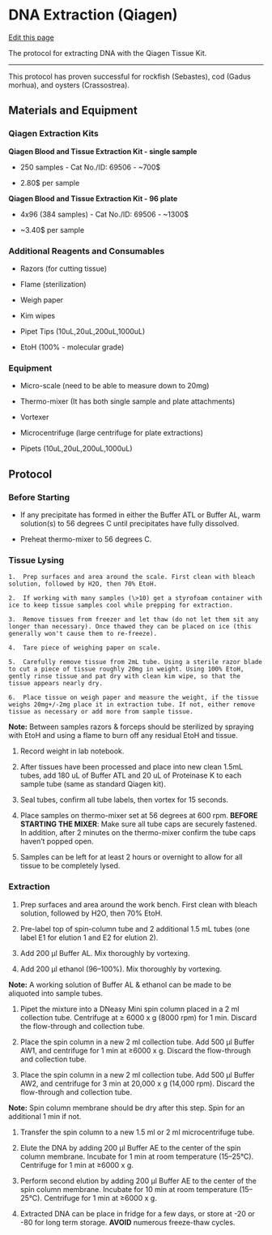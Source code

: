 # DNA Extraction (Qiagen)

[Edit this page](https://github.com/DrK-Lo/lotterhoslabprotocols/edit/main/molecprot_dnaextractionqiagen.qmd)

The protocol for extracting DNA with the Qiagen Tissue Kit.

------------------------------------------------------------------------

This protocol has proven successful for rockfish (Sebastes), cod (Gadus morhua), and oysters (Crassostrea).

## **Materials and Equipment** {.unnumbered}

### **Qiagen Extraction Kits** {.unnumbered}

**Qiagen Blood and Tissue Extraction Kit - single sample**

-   250 samples - Cat No./ID: 69506 - \~700\$

-   2.80\$ per sample

**Qiagen Blood and Tissue Extraction Kit - 96 plate**

-   4x96 (384 samples) - Cat No./ID: 69506 - \~1300\$

-   \~3.40\$ per sample

### **Additional Reagents and Consumables** {.unnumbered}

-   Razors (for cutting tissue)

-   Flame (sterilization)

-   Weigh paper

-   Kim wipes

-   Pipet Tips (10uL,20uL,200uL,1000uL)

-   EtoH (100% - molecular grade)

### **Equipment** {.unnumbered}

-   Micro-scale (need to be able to measure down to 20mg)

-   Thermo-mixer (It has both single sample and plate attachments)

-   Vortexer

-   Microcentrifuge (large centrifuge for plate extractions)

-   Pipets (10uL,20uL,200uL,1000uL)

## **Protocol** {.unnumbered}

### **Before Starting** {.unnumbered}

-   If any precipitate has formed in either the Buffer ATL or Buffer AL, warm solution(s) to 56 degrees C until precipitates have fully dissolved.

-   Preheat thermo-mixer to 56 degrees C.

### **Tissue Lysing** {.unnumbered}

    1.  Prep surfaces and area around the scale. First clean with bleach solution, followed by H2O, then 70% EtoH.

    2.  If working with many samples (\>10) get a styrofoam container with ice to keep tissue samples cool while prepping for extraction.

    3.  Remove tissues from freezer and let thaw (do not let them sit any longer than necessary). Once thawed they can be placed on ice (this generally won't cause them to re-freeze).

    4.  Tare piece of weighing paper on scale.

    5.  Carefully remove tissue from 2mL tube. Using a sterile razor blade to cut a piece of tissue roughly 20mg in weight. Using 100% EtoH, gently rinse tissue and pat dry with clean kim wipe, so that the tissue appears nearly dry.

    6.  Place tissue on weigh paper and measure the weight, if the tissue weighs 20mg+/-2mg place it in extraction tube. If not, either remove tissue as necessary or add more from sample tissue.

**Note:** Between samples razors & forceps should be sterilized by spraying with EtoH and using a flame to burn off any residual EtoH and tissue.

1.  Record weight in lab notebook.

2.  After tissues have been processed and place into new clean 1.5mL tubes, add 180 uL of Buffer ATL and 20 uL of Proteinase K to each sample tube (same as standard Qiagen kit).

3.  Seal tubes, confirm all tube labels, then vortex for 15 seconds.

4.  Place samples on thermo-mixer set at 56 degrees at 600 rpm. **BEFORE STARTING THE MIXER**: Make sure all tube caps are securely fastened. In addition, after 2 minutes on the thermo-mixer confirm the tube caps haven't popped open.

5.  Samples can be left for at least 2 hours or overnight to allow for all tissue to be completely lysed.

### **Extraction** {.unnumbered}

1.  Prep surfaces and area around the work bench. First clean with bleach solution, followed by H2O, then 70% EtoH.

2.  Pre-label top of spin-column tube and 2 additional 1.5 mL tubes (one label E1 for elution 1 and E2 for elution 2).

3.  Add 200 μl Buffer AL. Mix thoroughly by vortexing.

4.  Add 200 μl ethanol (96--100%). Mix thoroughly by vortexing.

**Note:** A working solution of Buffer AL & ethanol can be made to be aliquoted into sample tubes.

1.  Pipet the mixture into a DNeasy Mini spin column placed in a 2 ml collection tube. Centrifuge at ≥ 6000 x g (8000 rpm) for 1 min. Discard the flow-through and collection tube.

2.  Place the spin column in a new 2 ml collection tube. Add 500 μl Buffer AW1, and centrifuge for 1 min at ≥6000 x g. Discard the flow-through and collection tube.

3.  Place the spin column in a new 2 ml collection tube. Add 500 μl Buffer AW2, and centrifuge for 3 min at 20,000 x g (14,000 rpm). Discard the flow-through and collection tube.

**Note:** Spin column membrane should be dry after this step. Spin for an additional 1 min if not.

1.  Transfer the spin column to a new 1.5 ml or 2 ml microcentrifuge tube.

2.  Elute the DNA by adding 200 μl Buffer AE to the center of the spin column membrane. Incubate for 1 min at room temperature (15--25°C). Centrifuge for 1 min at ≥6000 x g.

3.  Perform second elution by adding 200 μl Buffer AE to the center of the spin column membrane. Incubate for 10 min at room temperature (15--25°C). Centrifuge for 1 min at ≥6000 x g.

4.  Extracted DNA can be place in fridge for a few days, or store at -20 or -80 for long term storage. **AVOID** numerous freeze-thaw cycles.\
